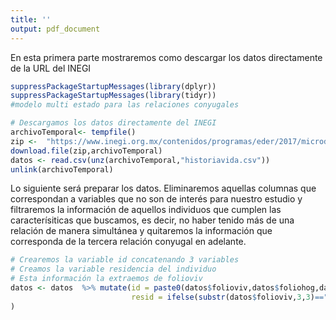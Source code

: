 ```yaml
---
title: ''
output: pdf_document
---
```

En esta primera parte mostraremos como descargar los datos directamente de la URL del INEGI

```r
suppressPackageStartupMessages(library(dplyr))
suppressPackageStartupMessages(library(tidyr))
#modelo multi estado para las relaciones conyugales

# Descargamos los datos directamente del INEGI
archivoTemporal<- tempfile()
zip <-  "https://www.inegi.org.mx/contenidos/programas/eder/2017/microdatos/eder2017_bases_csv.zip"
download.file(zip,archivoTemporal)
datos <- read.csv(unz(archivoTemporal,"historiavida.csv"))
unlink(archivoTemporal)
```

Lo siguiente será preparar los datos. Eliminaremos aquellas columnas que correspondan a variables que no son de interés para nuestro estudio y filtraremos la información de aquellos individuos que cumplen las caracterísiticas que buscamos, es decir, no haber tenido más de una relación de manera simultánea y quitaremos la información que corresponda de la tercera relación conyugal en adelante.

```r
# Crearemos la variable id concatenando 3 variables 
# Creamos la variable residencia del individuo
# Esta información la extraemos de folioviv 
datos <- datos  %>% mutate(id = paste0(datos$folioviv,datos$foliohog,datos$id_pobla),
                           resid = ifelse(substr(datos$folioviv,3,3)=="6","Rural","Urbana")
)
```

